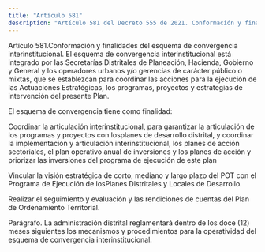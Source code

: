 ```yaml
---
title: "Artículo 581"
description: "Artículo 581 del Decreto 555 de 2021. Conformación y finalidades del esquema de convergencia interinstitucional."
---
```


Artículo 581.Conformación y finalidades del esquema de convergencia interinstitucional. El esquema de convergencia interinstitucional está integrado por las Secretarías Distritales de Planeación, Hacienda, Gobierno y General y los operadores urbanos y/o gerencias de carácter público o mixtas, que se establezcan para coordinar las acciones para la ejecución de las Actuaciones Estratégicas, los programas, proyectos y estrategias de intervención del presente Plan.
 
El esquema de convergencia tiene como finalidad:
 
Coordinar la articulación interinstitucional, para garantizar la articulación de los programas y proyectos con losplanes de desarrollo distrital, y coordinar la implementación y articulación interinstitucional, los planes de acción sectoriales, el plan operativo anual de inversiones y los planes de acción y priorizar las inversiones del programa de ejecución de este plan
 
Vincular la visión estratégica de corto, mediano y largo plazo del POT con el Programa de Ejecución de losPlanes Distritales y Locales de Desarrollo.
 
Realizar el seguimiento y evaluación y las rendiciones de cuentas del Plan de Ordenamiento Territorial.
 
Parágrafo. La administración distrital reglamentará dentro de los doce (12) meses siguientes los mecanismos y procedimientos para la operatividad del esquema de convergencia interinstitucional.